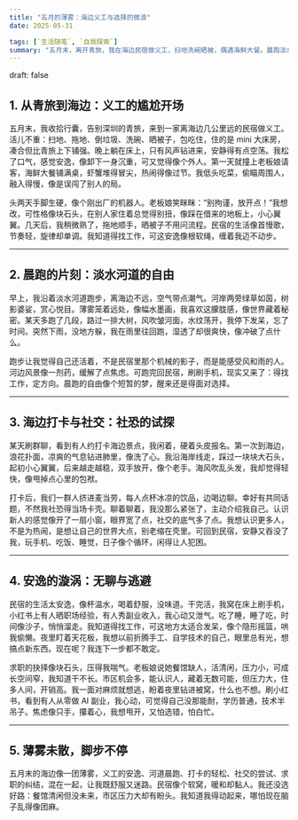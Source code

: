 ```yaml
---
title: "五月的薄雾：海边义工与选择的微浪"
date: 2025-05-31

tags: [`生活随笔`, `自我探索`]
summary: "五月末，离开青旅，我在海边民宿做义工，扫地洗碗晒被，偶遇海鲜大餐。晨跑淡水河边看雾景，打卡海边景点，与人喝冰饮聊，试着破社恐。民宿安逸却无聊，求职抉择让我逃避：餐馆清闲无成长，市区压力大有机会。我还在犹豫，只想跑步不想睡，薄雾未散，总得迈一步。"
---
```

draft: false
## 1. 从青旅到海边：义工的尴尬开场

五月末，我收拾行囊，告别深圳的青旅，来到一家离海边几公里远的民宿做义工。活儿不重：扫地、拖地、倒垃圾、洗碗、晒被子，包吃住，住的是 mini 大床房，凑合但比青旅上下铺强。晚上躺在床上，只有风声钻进来，安静得有点空荡。我松了口气，感觉安逸，像卸下一身沉重，可又觉得像个外人。第一天就撞上老板娘请客，海鲜大餐铺满桌，虾蟹堆得冒尖，热闹得像过节。我低头吃菜，偷瞄周围人，融入得慢，像是误闯了别人的局。

头两天手脚生硬，像个刚出厂的机器人。老板娘笑眯眯：“别拘谨，放开点！”我想改，可性格像块石头，在别人家住着总觉得别扭，像踩在借来的地板上，小心翼翼。几天后，我稍微熟了，拖地顺手，晒被子不用问流程。民宿的生活像首慢歌，节奏轻，旋律却单调。我知道得找工作，可这安逸像根软绳，缠着我迈不动步。

---

## 2. 晨跑的片刻：淡水河道的自由

早上，我沿着淡水河道跑步，离海边不远，空气带点潮气。河岸两旁绿草如茵，树影婆娑，赏心悦目。薄雾笼着远处，像幅水墨画，我喜欢这朦胧感，像世界藏着秘密。某天多跑了几段，路过一排大树，风吹皱河面，水纹荡开，我停下发呆，忘了时间。突然下雨，没地方躲，我在雨里往回跑，湿透了却很爽快，像冲破了点什么。

跑步让我觉得自己还活着，不是民宿里那个机械的影子，而是能感受风和雨的人。河边风景像一剂药，缓解了点焦虑。可跑完回民宿，刷刷手机，现实又来了：得找工作，定方向。晨跑的自由像个短暂的梦，醒来还是得面对选择。

---

## 3. 海边打卡与社交：社恐的试探

某天刷群聊，看到有人约打卡海边景点，我闲着，硬着头皮报名。第一次到海边，浪花扑面，凉爽的气息钻进肺里，像洗了心。我沿海岸线走，踩过一块块大石头，起初小心翼翼，后来越走越稳，双手放开，像个老手。海风吹乱头发，我却觉得轻快，像甩掉点心里的包袱。

打卡后，我们一群人挤进麦当劳，每人点杯冰凉的饮品，边喝边聊。幸好有共同话题，不然我社恐得当场卡壳。聊着聊着，我没那么紧张了，主动介绍我自己。认识新人的感觉像开了一扇小窗，眼界宽了点，社交的底气多了点。我想认识更多人，不是为热闹，是想让自己的世界大点，别老缩在壳里。可回到民宿，安静又吞没了我，玩手机、吃饭、睡觉，日子像个循环，闲得让人犯困。

---

## 4. 安逸的漩涡：无聊与逃避

民宿的生活太安逸，像杯温水，喝着舒服，没味道。干完活，我窝在床上刷手机，小红书上有人晒职场经验，有人秀副业收入，我心动又泄气。吃了睡，睡了吃，时间像沙子，悄悄溜走。我知道得找工作，可这地方太适合发呆，像个隐形摇篮，哄我偷懒。夜里盯着天花板，我想以前折腾手工、自学技术的自己，眼里总有光，想搞点新东西。现在呢？我连下一步都不敢定。

求职的抉择像块石头，压得我喘气。老板娘说她餐馆缺人，活清闲，压力小，可成长空间窄，我知道干不长。市区机会多，能认识人，藏着无数可能，但压力大，住多人间，开销高。我一面对麻烦就想逃，盼着夜里钻进被窝，什么也不想。刷小红书，看到有人从零做 AI 副业，我心动，可觉得自己没那能耐，学历普通，技术半吊子。焦虑像只手，攥着心，我想甩开，又怕选错，怕白忙。

---

## 5. 薄雾未散，脚步不停

五月末的海边像一团薄雾，义工的安逸、河道晨跑、打卡的轻松、社交的尝试、求职的纠结，混在一起，让我既舒服又迷路。民宿像个软窝，暖和却黏人。我还没选好路：餐馆清闲但没未来，市区压力大却有盼头。我知道我得动起来，哪怕现在脑子乱得像团麻。
